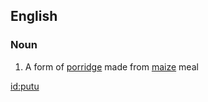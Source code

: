 ==English==

===Noun===
{{en-noun|-}}

#{{context|South Africa}} A form of [[porridge]] made from [[maize]] meal

[[id:putu]]
